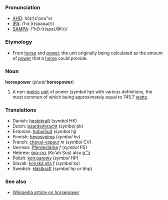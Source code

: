 ===Pronunciation===
*[[AHD]]: hô(r)s'pou"ər
*[[IPA]]: /ˈhɔː(r)spaʊə(r)/
*[[SAMPA]]: /"hO:(r)spaU@(r)/

===Etymology===
*From [[horse]] and [[power]], the unit originally being calculated as the amount of [[power]] that a [[horse]] could provide.

===Noun===
'''horsepower''' (''plural'' '''horsepower''')

#A non-[[metric]] [[unit]] of power (''symbol'' hp) with various definitions, the most common of which being approximately equal to 745.7 [[watt]]s.

===Translations===
*Danish: [[hestekraft]] (''symbol'' HK)
*Dutch: [[paardenkracht]] (''symbol'' pk)
*Estonian: [[hobujõud]] (''symbol'' hj)
*Finnish: [[hevosvoima]] (''symbol'' hv)
*French: [[cheval-vapeur]] ''m'' (''symbol'' CV)
*German: [[Pferdestärke]] ''f'' (''symbol'' PS)
*Hebrew: [[כוח-סוס]] (Ko'ah Sus) also [[כ״ס]]
*Polish: [[koń parowy]] (''symbol'' HP)
*Slovak: [[konská sila]] ''f'' (''symbol'' ks)
*Swedish: [[Hästkraft]] (''symbol'' hp ''or'' bhp)

===See also===
*[[en:Horsepower|Wikipedia article on horsepower]]